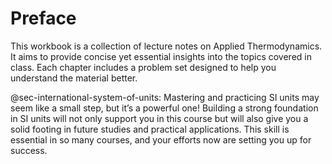 # Preface {.unnumbered}

This workbook is a collection of lecture notes on Applied Thermodynamics. It aims to provide concise yet essential insights into the topics covered in class. Each chapter includes a problem set designed to help you understand the material better.

@sec-international-system-of-units: Mastering and practicing SI units may seem like a small step, but it’s a powerful one! Building a strong foundation in SI units will not only support you in this course but will also give you a solid footing in future studies and practical applications. This skill is essential in so many courses, and your efforts now are setting you up for success.
